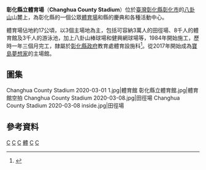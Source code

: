 {{Infobox_Stadium
|stadium_name = 彰化縣立體育場<br>Changhua County Stadium
|nickname = 
|image = Changhua County Stadium 2020-03-01 2.jpg
|location = {{TWN}}[[彰化縣|彰化縣]]
|broke_ground = 
|opened = 1985年10月
|closed = 
|demolished = 
|owner = [[彰化縣政府|彰化縣政府]]
|operator = 
|surface = 
|construction_cost = [[新臺幣|新臺幣]]8億元
|architect = 
|former_names = 
|tenants = [[臺灣區運動會|1985年臺灣區運動會]]<br>[[2011年中華民國全國運動會|2011年中華民國全國運動會]]<br>[[P.LEAGUE+|P.LEAGUE+]]（PLG）[[福爾摩沙台新夢想家|福爾摩沙台新夢想家]]
| seating_capacity = [[籃球|籃球]]：5743席<br>田徑場：共30,000席
}}

'''彰化縣立體育場'''（'''Changhua County Stadium'''）位於[[臺灣|臺灣]][[彰化縣|彰化縣]][[彰化市|彰化市]]的[[八卦山|八卦山]]山麓上，為彰化縣的一個公眾[[體育場|體育場]]和縣的慶典和各種活動中心。

體育場佔地約17公頃，以3個主場地為主，包括可容納3萬人的田徑場、8千人的體育館及3千人的游泳池，加上八卦山棒球場和健興網球場等，1984年開始施工，歷時一年三個月完工，隸屬於[[彰化縣政府|彰化縣政府]]教育處體育設施科<ref>{{Cite web |url=http://www.chsport.tw/stadium/history.asp?mmid=5 |title=彰化縣立體育場場館簡介 |access-date=2011-10-31 |archive-date=2020-02-23 |archive-url=https://web.archive.org/web/20200223104217/http://www.chsport.tw/stadium/history.asp?mmid=5 }}</ref>。從2017年開始成為[[寶島夢想家|寶島夢想家]]的主場館。

== 圖集 ==
<gallery>
Changhua County Stadium 2020-03-01 1.jpg|體育館
彰化縣立體育館.jpg|體育館空拍
Changhua County Stadium 2020-03-08.jpg|田徑場
Changhua County Stadium 2020-03-08 inside.jpg|田徑場
</gallery>

== 參考資料 ==
{{reflist}}

{{sport-stub}}

{{福爾摩沙台新夢想家}}
{{portal bar|臺灣|彰化|建築|體育|籃球|足球}}
[[Category:1985年完工體育場館|C]]
[[Category:1985年台灣建立|C]]
[[Category:彰化縣體育場地|C]]
[[Category:彰化縣公有建築|體]]
[[Category:台灣足球場|C]]
[[Category:彰化市|C]]